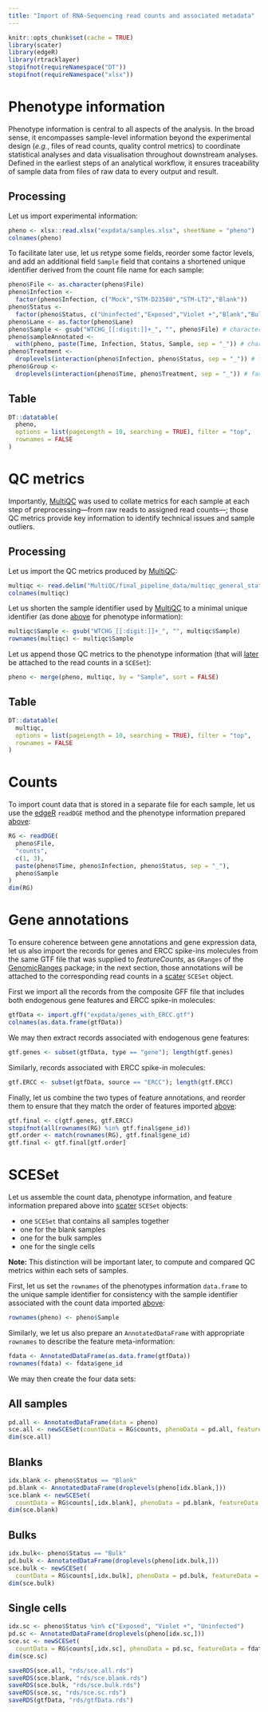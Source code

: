 ```yaml
---
title: "Import of RNA-Sequencing read counts and associated metadata"
---
```


<!-- Enable caching -->
```r
knitr::opts_chunk$set(cache = TRUE)
library(scater)
library(edgeR)
library(rtracklayer)
stopifnot(requireNamespace("DT"))
stopifnot(requireNamespace("xlsx"))
```

# Phenotype information {#phenotypes .tabset}

Phenotype information is central to all aspects of the analysis.
In the broad sense, it encompasses sample-level information beyond the
experimental design (*e.g.*, files of read counts, quality control metrics)
to coordinate statistical analyses and data visualisation
throughout downstream analyses.
Defined in the earliest steps of an analytical workflow,
it ensures traceability of sample data from files of raw data to
every output and result.

## Processing

Let us import experimental information:

```r
pheno <- xlsx::read.xlsx("expdata/samples.xlsx", sheetName = "pheno")
colnames(pheno)
```

To facilitate later use, let us retype some fields, reorder some factor levels,
and add an additional field `Sample` field that contains a shortened unique
identifier derived from the count file name for each sample:

```r
pheno$File <- as.character(pheno$File)
pheno$Infection <-
  factor(pheno$Infection, c("Mock","STM-D23580","STM-LT2","Blank"))
pheno$Status <-
  factor(pheno$Status, c("Uninfected","Exposed","Violet +","Blank","Bulk"))
pheno$Lane <- as.factor(pheno$Lane)
pheno$Sample <- gsub("WTCHG_[[:digit:]]+_", "", pheno$File) # character
pheno$sampleAnnotated <-
  with(pheno, paste(Time, Infection, Status, Sample, sep = "_")) # character
pheno$Treatment <-
  droplevels(interaction(pheno$Infection, pheno$Status, sep = "_")) # factor
pheno$Group <-
  droplevels(interaction(pheno$Time, pheno$Treatment, sep = "_")) # factor
```

## Table

```r
DT::datatable(
  pheno,
  options = list(pageLength = 10, searching = TRUE), filter = "top",
  rownames = FALSE
)
```

# QC metrics {#QC .tabset}

Importantly, [MultiQC](http://multiqc.info) was used to collate metrics
for each sample at each step of preprocessing---from raw reads to assigned
read counts---; those QC metrics provide key information to identify
technical issues and sample outliers.

## Processing

Let us import the QC metrics produced by [MultiQC](http://multiqc.info):

```r
multiqc <- read.delim("MultiQC/final_pipeline_data/multiqc_general_stats.txt")
colnames(multiqc)
```

Let us shorten the sample identifier used by [MultiQC](http://multiqc.info)
to a minimal unique identifier
(as done [above](#phenotypes) for phenotype information):

```r
multiqc$Sample <- gsub("WTCHG_[[:digit:]]+_", "", multiqc$Sample)
rownames(multiqc) <- multiqc$Sample
```

Let us append those QC metrics to the phenotype information
(that will [later](#SCESet) be attached to the read counts in a `SCESet`):

```r
pheno <- merge(pheno, multiqc, by = "Sample", sort = FALSE)
```

## Table

```r
DT::datatable(
  multiqc,
  options = list(pageLength = 10, searching = TRUE), filter = "top",
  rownames = FALSE
)
```

# Counts {#Counts}

To import count data that is stored in a separate file for each sample,
let us use the [edgeR](http://bioconductor.org/packages/edgeR)
`readDGE` method and the phenotype information prepared [above](#phenotypes):

```r
RG <- readDGE(
  pheno$File,
  "counts",
  c(1, 3),
  paste(pheno$Time, pheno$Infection, pheno$Status, sep = "_"),
  pheno$Sample
)
dim(RG)
```

# Gene annotations {.tabset}

To ensure coherence between gene annotations and gene expression data,
let us also import the records for genes and ERCC spike-ins molecules
from the same GTF file that was supplied to *featureCounts*,
as `GRanges` of the
[GenomicRanges](http://bioconductor.org/packages/GenomicRanges) package;
in the next section, those annotations will be attached to the corresponding
read counts in a [scater](http://bioconductor.org/packages/scater) `SCESet`
object.

First we import all the records from the composite GFF file that includes
both endogenous gene features and ERCC spike-in molecules:

```r
gtfData <- import.gff("expdata/genes_with_ERCC.gtf")
colnames(as.data.frame(gtfData))
```

We may then extract records associated with endogenous gene features:

```r
gtf.genes <- subset(gtfData, type == "gene"); length(gtf.genes)
```

Similarly, records associated with ERCC spike-in molecules:

```r
gtf.ERCC <- subset(gtfData, source == "ERCC"); length(gtf.ERCC)
```

Finally, let us combine the two types of feature annotations,
and reorder them to ensure that they match the order of features imported
[above](#Counts):

```r
gtf.final <- c(gtf.genes, gtf.ERCC)
stopifnot(all(rownames(RG) %in% gtf.final$gene_id))
gtf.order <- match(rownames(RG), gtf.final$gene_id)
gtf.final <- gtf.final[gtf.order]
```

# SCESet {#SCESet .tabset}

Let us assemble the count data, phenotype information, and feature information
prepared above into [scater](http://bioconductor.org/packages/scater)
`SCESet` objects:

* one `SCESet` that contains all samples together
* one for the blank samples
* one for the bulk samples
* one for the single cells

**Note:**
This distinction will be important later, to compute and compared QC metrics
within each sets of samples.

First, let us set the `rownames` of the phenotypes information `data.frame` to
the unique sample identifier for consistency with the sample identifier
associated with the count data imported [above](#Counts):

```r
rownames(pheno) <- pheno$Sample
```

Similarly, we let us also prepare an `AnnotatedDataFrame` with appropriate
`rownames` to describe the feature meta-information:

```r
fdata <- AnnotatedDataFrame(as.data.frame(gtfData))
rownames(fdata) <- fdata$gene_id
```

We may then create the four data sets:

## All samples

```r
pd.all <- AnnotatedDataFrame(data = pheno)
sce.all <- newSCESet(countData = RG$counts, phenoData = pd.all, featureData = fdata)
dim(sce.all)
```

## Blanks

```r
idx.blank <- pheno$Status == "Blank"
pd.blank <- AnnotatedDataFrame(droplevels(pheno[idx.blank,]))
sce.blank <- newSCESet(
  countData = RG$counts[,idx.blank], phenoData = pd.blank, featureData = fdata)
dim(sce.blank)
```

## Bulks

```r
idx.bulk<- pheno$Status == "Bulk"
pd.bulk <- AnnotatedDataFrame(droplevels(pheno[idx.bulk,]))
sce.bulk <- newSCESet(
  countData = RG$counts[,idx.bulk], phenoData = pd.bulk, featureData = fdata)
dim(sce.bulk)
```

## Single cells

```r
idx.sc <- pheno$Status %in% c("Exposed", "Violet +", "Uninfected")
pd.sc <- AnnotatedDataFrame(droplevels(pheno[idx.sc,]))
sce.sc <- newSCESet(
  countData = RG$counts[,idx.sc], phenoData = pd.sc, featureData = fdata)
dim(sce.sc)
```

<!-- As HTML pages are built independently, objects need to be saved to disk
and imported as needed by the following R mardown files -->

```r
saveRDS(sce.all, "rds/sce.all.rds")
saveRDS(sce.blank, "rds/sce.blank.rds")
saveRDS(sce.bulk, "rds/sce.bulk.rds")
saveRDS(sce.sc, "rds/sce.sc.rds")
saveRDS(gtfData, "rds/gtfData.rds")
```
